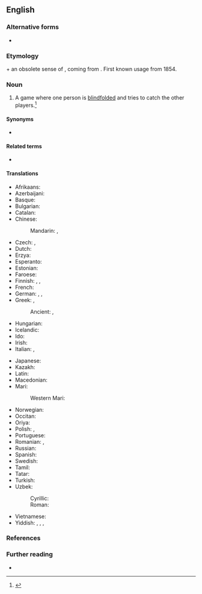 {{also|blindman's buff}}
==English==
{{wikipedia}}

===Alternative forms===
* {{qualifier|US}} {{l|en|blind man's bluff}}

===Etymology===
{{m|en|[[blind]] [[man]]'s}} + an obsolete sense of {{m|en|buff}}, coming from {{etyl|fro|en}} {{m|fro|buffe||blow}}. First known usage from 1854.

===Noun===
{{en-noun|-}}

# {{lb|en|British|games}} A game where one person is [[blindfolded]] and tries to catch the other players.<ref>{{R:BBS}}</ref>

====Synonyms====
* {{l|en|hoodman-blind}} {{qualifier|obsolete}}

====Related terms====
* {{l|en|hoodman||the blindfolded player}} {{qualifier|obsolete}}

====Translations====
{{trans-top|game where someone is blindfolded and tries to catch the others}}
* Afrikaans: {{t+|af|blindemol}}
* Azerbaijani: {{t|az|gözbağlıca}}
* Basque: {{t|eu|itsumando}}
* Bulgarian: {{t|bg|сляпа баба|f|sc=Cyrl}}
* Catalan: {{t|ca|gallina cega|f}}
* Chinese:
*: Mandarin: {{t+|cmn|躲猫猫|tr=duǒ māo māo}}, {{t+|cmn|捉迷藏|tr=zhuō mí cáng|sc=Hani}}
* Czech: {{t|cs|slepá bába|f}}, {{t+|cs|hra na slepou bábu|f}}
* Dutch: {{t+|nl|blindemannetje|n}}
* Erzya: {{t|myv|кончкэть}}
* Esperanto: {{t|eo|blindludo}}
* Estonian: {{t|et|pimesikk}}
* Faroese: {{t|fo|blindabukkur|m}}
* Finnish: {{t|fi|sokkoleikki}}, {{t|fi|sokko}}, {{t|fi|sokkosillaolo}}
* French: {{t+|fr|colin-maillard|m}}
* German: {{t+|de|Blindekuh|f}}, {{t|de|Blindekuhspiel|n}}, {{t|de|Blinde Kuh|f}}
* Greek: {{t+|el|τυφλόμυγα|f}}, {{t|el|ψηλαφίνδα|f}}
*: Ancient: {{t|grc|[[χάλκεος|χαλκῆ]] [[μυῖα]]|f}}, {{t|grc|μυΐνδα|f}}
* Hungarian: {{t|hu|szembekötősdi}}
* Icelandic: {{t|is|skollaleikur|m}}
* Ido: {{t+|io|blindoludo}}
* Irish: {{t|ga|cluiche púicín|m}}
* Italian: {{t|it|mosca cieca|f}}, {{t+|it|moscacieca|f}}
{{trans-mid}}
* Japanese: {{t-needed|ja}}
* Kazakh: {{t|kk|соқыртеке|sc=Cyrl}}
* Latin: {{t|la|myinda|f}}
* Macedonian: {{t|mk|слепа баба|f}}
* Mari:
*: Western Mari: {{t|mrj|пӹрӓ}}
* Norwegian: {{t|no|blindebukk|m}}
* Occitan: {{t+|oc|catòrba|f}}
* Oriya: {{t|or|ଅନ୍ଧପୁଟୁଳି|sc=Orya}}
* Polish: {{t+|pl|ciuciubabka|f}}, {{t+|pl|ślepa babka|f}}
* Portuguese: {{t|pt|cabra-cega|f}}
* Romanian: {{t+|ro|baba-oarba|f}}, {{t+|ro|de-a baba-oarba|f}}
* Russian: {{t+|ru|жму́рки|f-p}}
* Spanish: {{t+|es|gallina ciega|f}}
* Swedish: {{t+|sv|blindbock|c}}
* Tamil: {{t|ta|கண்கட்டிப் பிடித்தல்|sc=Taml}}
* Tatar: {{t|tt|gör-gör}}
* Turkish: {{t+|tr|körebe}}
* Uzbek:
*: Cyrillic: {{t|uz|кўз боғлаш|sc=Cyrl}}
*: Roman: {{t|uz|koʻz bogʻlash}}
* Vietnamese: {{t|vi|trò chơi bịt mắt}}
* Yiddish: {{t|yi|שלעפּע־באָבע|f}}, {{t|yi|בלינדע־קו|f}}, {{t|yi|בלענדעניש|n}}, {{t|yi|קוציבאַבע|f}}
{{trans-bottom}}

===References===
<references/>

===Further reading===
* {{pedialite|Blind man's bluff (game)}}